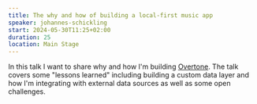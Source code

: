 ```yaml
---
title: The why and how of building a local-first music app
speaker: johannes-schickling
start: 2024-05-30T11:25+02:00
duration: 25
location: Main Stage
---
```


In this talk I want to share why and how I'm building [Overtone](https://overtone.pro). The talk covers some  "lessons learned" including building a custom data layer and how I'm integrating with external data sources as well as some open challenges.
